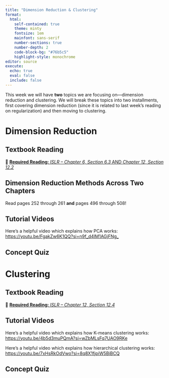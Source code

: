 ```yaml
---
title: "Dimension Reduction & Clustering"
format: 
  html: 
    self-contained: true
    theme: minty
    fontsize: 1em
    mainfont: sans-serif
    number-sections: true
    number-depth: 2
    code-block-bg: "#76b5c5"
    highlight-style: monochrome
editor: source
execute: 
  echo: true
  eval: false
  include: false
---
```


This week we will have **two** topics we are focusing on---dimension reduction and clustering. We will break these topics into two installments, first covering dimension reduction (since it is related to last week's reading on regularization) and then moving to clustering. 

# Dimension Reduction

## Textbook Reading

📖 [**Required Reading:** *ISLR -- Chapter 6, Section 6.3* AND *Chapter 12, Section 12.2*](https://hastie.su.domains/ISLR2/ISLRv2_corrected_June_2023.pdf)

::: callout-warning
# Dimension Reduction Methods Across Two Chapters

Read pages 252 through 261 **and** pages 496 through 508! 
:::

## Tutorial Videos

Here's a helpful video which explains how PCA works: <https://youtu.be/FgakZw6K1QQ?si=n9f_d4lM1AGjFNg_>

## Concept Quiz 

# Clustering

## Textbook Reading

📖 [**Required Reading:** *ISLR -- Chapter 12, Section 12.4*](https://hastie.su.domains/ISLR2/ISLRv2_corrected_June_2023.pdf)

## Tutorial Videos

Here's a helpful video which explains how K-means clustering works:
<https://youtu.be/4b5d3muPQmA?si=wZbMLsFq7UAO9RKe>

Here's a helpful video which explains how hierarchical clustering works:
<https://youtu.be/7xHsRkOdVwo?si=8q8X1fjpiW5BiBCQ>

## Concept Quiz 

